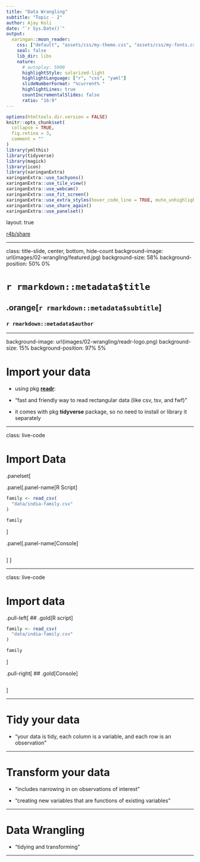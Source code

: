 ```yaml
---
title: "Data Wrangling"
subtitle: "Topic - 2"
author: Ajay Koli
date: "`r Sys.Date()`"
output:
  xaringan::moon_reader:
    css: ["default", "assets/css/my-theme.css", "assets/css/my-fonts.css"]
    seal: false
    lib_dir: libs
    nature:
      # autoplay: 5000
      highlightStyle: solarized-light
      highlightLanguage: ["r", "css", "yaml"]
      slideNumberFormat: "%current% " 
      highlightLines: true
      countIncrementalSlides: false
      ratio: "16:9"
---
```


```r
options(htmltools.dir.version = FALSE)
knitr::opts_chunk$set(
  collapse = TRUE,
  fig.retina = 3,
  comment = ""
)
library(ymlthis)
library(tidyverse)
library(magick)
library(icon)
library(xaringanExtra)
xaringanExtra::use_tachyons()
xaringanExtra::use_tile_view()
xaringanExtra::use_webcam()
xaringanExtra::use_fit_screen()
xaringanExtra::use_extra_styles(hover_code_line = TRUE, mute_unhighlighted_code = TRUE)
xaringanExtra::use_share_again()
xaringanExtra::use_panelset()
```

layout: true

<a class="footer-link" href="https://r4b.netlify.app/">r4b/share</a>

---

class: title-slide, center, bottom, hide-count
background-image: url(images/02-wrangling/featured.jpg)
background-size: 58%
background-position: 50% 0%

# `r rmarkdown::metadata$title`

## .orange[`r rmarkdown::metadata$subtitle`]

### `r rmarkdown::metadata$author`

---

background-image: url(images/02-wrangling/readr-logo.png)
background-size: 15%
background-position: 97% 5%

# Import your data

- using pkg [**readr**](https://readr.tidyverse.org/):

- "fast and friendly way to read rectangular data (like csv, tsv, and fwf)"

- it comes with pkg **tidyverse** package, so no need to install or library it separately

---

class: live-code

# Import Data

.panelset[

.panel[.panel-name[R Script]

```r
family <- read_csv(
  "data/india-family.csv"
)

family
```
]

.panel[.panel-name[Console]

```r

```

]
]


---

class: live-code

# Import data

.pull-left[
## .gold[R script]

```r
family <- read_csv(
  "data/india-family.csv"
)

family
```

]

.pull-right[
## .gold[Console]

```r

```

]

---

# Tidy your data

- "your data is tidy, each column is a variable, and each row is an observation"


---

# Transform your data

- "includes narrowing in on observations of interest"

- "creating new variables that are functions of existing variables"

---


# Data Wrangling

- "tidying and transforming"

---
